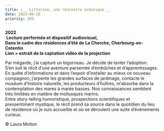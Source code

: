 ```yaml
---
title: /__ Littorine, une rencontre océanique __
date: 2023-06-26
priority: 103
---
```

**2022**\
 **Lecture performée et dispositif audiovisuel,**\
**Dans le cadre des résidences d’été de La Cherche, Cherbourg-en-Cotentin** \
**Lien > extrait de la captation vidéo de la projection**

Par mégarde, j’ai capturé un bigorneau. Je décide de tenter l’adoption.  \
S’en suit le récit d’une aventure parsemée d’embûches et d’apprentissages. En quête d’informations et dans l’espoir d’installer au mieux ce nouveau compagnon, j’arpente les grandes surfaces de jardinage, contacte le muséum d’histoire naturelle, les producteurs d’huîtres, m’absorbe dans la contemplation des mares à marée basses. Nos connaissances semblent très limitées en matière de mollusques marins. \
Entre story-telling humoristique, prospections scientifiques et pressentiment mystique, le récit prend sa source dans le quotidien du lieu de résidence où je suis accueillie et où se déroulent une suite d’évènements curieux.

© Laura Molton
